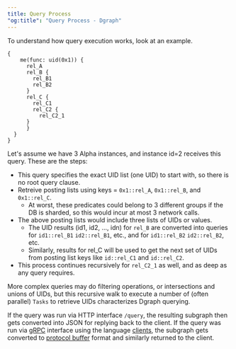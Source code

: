 ```yaml
---
title: Query Process
"og:title": "Query Process - Dgraph"
---
```



<DgraphWIP />

To understand how query execution works, look at an example.

```
{
    me(func: uid(0x1)) {
      rel_A
      rel_B {
        rel_B1
        rel_B2
      }
      rel_C {
        rel_C1
        rel_C2 {
          rel_C2_1
      }
      }
  }
}

```

Let's assume we have 3 Alpha instances, and instance id=2 receives this query.
These are the steps:

- This query specifies the exact UID list (one UID) to start with, so there is
  no root query clause.
- Retreive posting lists using keys = `0x1::rel_A`, `0x1::rel_B`, and
  `0x1::rel_C`.
  - At worst, these predicates could belong to 3 different groups if the DB is
    sharded, so this would incur at most 3 network calls.
- The above posting lists would include three lists of UIDs or values.
  - The UID results (id1, id2, ..., idn) for `rel_B` are converted into queries
    for `id1::rel_B1` `id2::rel_B1`, etc., and for `id1::rel_B2` `id2::rel_B2`,
    etc.
  - Similarly, results for rel_C will be used to get the next set of UIDs from
    posting list keys like `id::rel_C1` and `id::rel_C2`.
- This process continues recursively for `rel_C2_1` as well, and as deep as any
  query requires.

More complex queries may do filtering operations, or intersections and unions of
UIDs, but this recursive walk to execute a number of (often parallel) `Tasks` to
retrieve UIDs characterizes Dgraph querying.

If the query was run via HTTP interface `/query`, the resulting subgraph then
gets converted into JSON for replying back to the client. If the query was run
via [gRPC](https://grpc.io/) interface using the language [clients](./clients),
the subgraph gets converted to
[protocol buffer](https://developers.google.com/protocol-buffers/) format and
similarly returned to the client.

